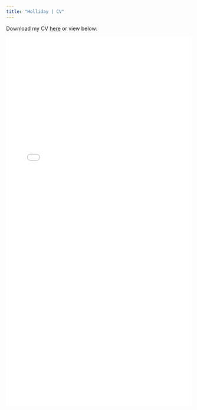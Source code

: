 ```yaml
---
title: "Holliday | CV"
---
```


<style>
  .title{
    display: none;
  }
</style>

<link rel="stylesheet" href="styles.css" type="text/css">

Download my CV <a href="deholliday.github.io/pdfs/Holliday_CV_web_v05032025.pdf" target="_blank">here</a> or view below:

<object data="pdfs/Holliday_CV_web_v05032025.pdf" type="application/pdf" width="100%" height="1000">
<embed src="pdfs/Holliday_CV_web_v05032025.pdf" type="application/pdf" width="100%" height="1000"/>
</object>